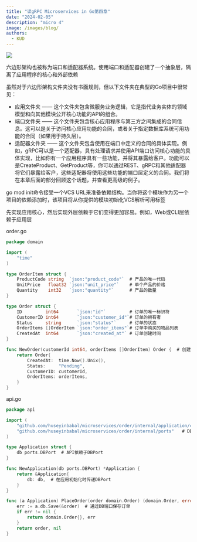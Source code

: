 ```yaml
---
title: "读gRPC Microservices in Go第四章"
date: "2024-02-05"
description: "micro 4"
image: /images/blog/
authors:
  - KUD
---
```


![](/images/blog/Hexagonal-architecture.png)

六边形架构也被称为端口和适配器系统。使用端口和适配器创建了一个抽象层，隔离了应用程序的核心和外部依赖

虽然对于六边形架构文件夹没有书面规则，但以下文件夹在典型的Go项目中很常见：
- 应用文件夹 —— 这个文件夹包含微服务业务逻辑，它是指代业务实体的领域模型和向其他模块公开核心功能的API的组合。
- 端口文件夹 —— 这个文件夹包含核心应用程序与第三方之间集成的合同信息。这可以是关于访问核心应用功能的合同，或者关于指定数据库系统可用功能的合同（如果用于持久层）。
- 适配器文件夹 —— 这个文件夹包含使用在端口中定义的合同的具体实现。例如，gRPC可以是一个适配器，具有处理请求并使用API端口访问核心功能的具体实现，比如你有一个应用程序具有一些功能，并将其暴露给客户。功能可以是CreateProduct、GetProduct等，你可以通过REST、gRPC和其他适配器将它们暴露给客户，这些适配器将使用这些功能的端口层定义的合同。我们将在本章后面的部分回顾这个话题，并查看更高级的例子。

go mod init命令接受一个VCS URL来准备依赖结构。当你将这个模块作为另一个项目的依赖添加时，该项目将从你提供的模块初始化VCS解析可用标签

先实现应用核心，然后实现外层依赖于它们变得更加容易。例如，Web或CLI层依赖于应用层

order.go
```go
package domain

import (
    "time"
)

type OrderItem struct {
    ProductCode string  `json:"product_code"`  # 产品的唯一代码
    UnitPrice   float32 `json:"unit_price"`    # 单个产品的价格
    Quantity    int32   `json:"quantity"`      # 产品的数量
}

type Order struct {
    ID         int64       `json:"id"`         # 订单的唯一标识符
    CustomerID int64       `json:"customer_id"`# 订单的拥有者
    Status     string      `json:"status"`     # 订单的状态
    OrderItems []OrderItem `json:"order_items"`# 订单中购买的物品列表
    CreatedAt  int64       `json:"created_at"` # 订单创建时间
}

func NewOrder(customerId int64, orderItems []OrderItem) Order {  # 创建默认订单的函数
    return Order{
        CreatedAt:  time.Now().Unix(),
        Status:     "Pending",
        CustomerID: customerId,
        OrderItems: orderItems,
    }
}
```

api.go
```go
package api

import (
    "github.com/huseyinbabal/microservices/order/internal/application/core/domain"  # 订单域对象的包
    "github.com/huseyinbabal/microservices/order/internal/ports"   # DB适配器的端口
)

type Application struct {
    db ports.DBPort  # API依赖于DBPort
}

func NewApplication(db ports.DBPort) *Application {
    return &Application{
        db: db,  # 在应用初始化时传递DBPort
    }
}

func (a Application) PlaceOrder(order domain.Order) (domain.Order, error) {
    err := a.db.Save(&order)  # 通过DB端口保存订单
    if err != nil {
        return domain.Order{}, err
    }
    return order, nil
}
```

